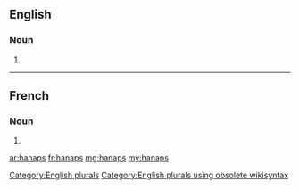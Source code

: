 ==English==

===Noun===
{{head|en}}

# {{plural of|hanap}}

[[Category:English plurals]][[Category:English plurals using obsolete wikisyntax]]

----

==French==

===Noun===
{{head|fr|g=m-p}}

# {{plural of|hanap|lang=fr}}

[[ar:hanaps]]
[[fr:hanaps]]
[[mg:hanaps]]
[[my:hanaps]]